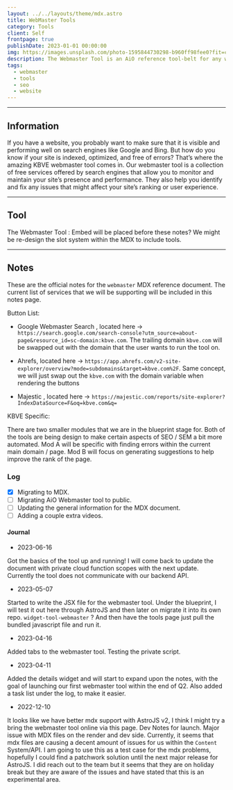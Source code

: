 ```yaml
---
layout: ../../layouts/theme/mdx.astro
title: WebMaster Tools
category: Tools
client: Self
frontpage: true
publishDate: 2023-01-01 00:00:00
img: https://images.unsplash.com/photo-1595844730298-b960ff98fee0?fit=crop&w=1400&h=700&q=75
description: The Webmaster Tool is an AiO reference tool-belt for any website owner/designer. It will include all the links you need to help bolster your website above the competition!
tags:
  - webmaster
  - tools
  - seo
  - website
---
```



---

<Webmaster />


## Information

If you have a website, you probably want to make sure that it is visible and performing well on search engines like Google and Bing.
But how do you know if your site is indexed, optimized, and free of errors?
That’s where the amazing KBVE webmaster tool comes in.
Our webmaster tool is a collection of free services offered by search engines that allow you to monitor and maintain your site’s presence and performance.
They also help you identify and fix any issues that might affect your site’s ranking or user experience.

---

## Tool

The Webmaster Tool : Embed will be placed before these notes? We might be re-design the slot system within the MDX to include tools.

---

## Notes

These are the official notes for the `webmaster` MDX reference document.
The current list of services that we will be supporting will be included in this notes page.

Button List:

- Google Webmaster Search , located here -> `https://search.google.com/search-console?utm_source=about-page&resource_id=sc-domain:kbve.com`. 
The trailing domain `kbve.com` will be swapped out with the domain that the user wants to run the tool on.

- Ahrefs, located here -> `https://app.ahrefs.com/v2-site-explorer/overview?mode=subdomains&target=kbve.com%2F`. 
Same concept, we will just swap out the `kbve.com` with the domain variable when rendering the buttons

- Majestic , located here -> `https://majestic.com/reports/site-explorer?IndexDataSource=F&oq=kbve.com&q=`
 

KBVE Specific:

There are two smaller modules that we are in the blueprint stage for. 
Both of the tools are being design to make certain aspects of SEO / SEM a bit more automated. 
Mod A will be specific with finding errors within the current main domain / page. 
Mod B will focus on generating suggestions to help improve the rank of the page.




### Log

- [x] Migrating to MDX.
- [ ] Migrating AiO Webmaster tool to public.
- [ ] Updating the general information for the MDX document.
- [ ] Adding a couple extra videos.

#### Journal

- 2023-06-16

Got the basics of the tool up and running! I will come back to update the document with private cloud function scopes with the next update.
Currently the tool does not communicate with our backend API.

- 2023-05-07

Started to write the JSX file for the webmaster tool.
Under the blueprint, I will test it out here through AstroJS and then later on migrate it into its own repo.
`widget-tool-webmaster` ? And then have the tools page just pull the bundled javascript file and run it. 

- 2023-04-16

Added tabs to the webmaster tool. Testing the private script.

- 2023-04-11

Added the details widget and will start to expand upon the notes, with the goal of launching our first webmaster tool within the end of Q2.
Also added a task list under the log, to make it easier.

- 2022-12-10

It looks like we have better mdx support with AstroJS v2, I think I might try a bring the webmaster tool online via this page.
Dev Notes for launch.
Major issue with MDX files on the render and dev side.
Currently, it seems that mdx files are causing a decent amount of issues for us within the `Content` System/API.
I am going to use this as a test case for the mdx problems, hopefully I could find a patchwork solution until the next major release for AstroJS. 
I did reach out to the team but it seems that they are on holiday break but they are aware of the issues and have stated that this is an experimental area.
